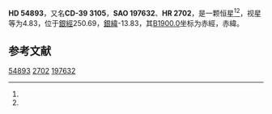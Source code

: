 {{Starbox begin
| name = HD 54893
}}
{{Starbox observe
| epoch = [[J2000.0|J2000.0]]
| constell = {{星座名待查}}<ref name=SIMBAD>{{cite web
 | url=http://simbad.u-strasbg.fr/simbad/sim-id?Ident=HR+2702
 | title =Pulsating variable Star
 | publisher=Centre de Données astronomiques de Strasbourg
 | work=SIMBAD
 | accessdate=2012-07-13}}</ref><ref name=DATA>{{cite web
 | url=http://vizier.u-strasbg.fr/viz-bin/VizieR-5?-out.add=.&-source=5050&-corr=PK=HR&-out.max=9999&HR=2702
 | title=VizieR Detailed Page
 | accessdate=2012-07-13
 | archive-date=2016-03-05
 | archive-url=https://web.archive.org/web/20160305223336/http://vizier.u-strasbg.fr/viz-bin/VizieR-5?-out.add=.&-source=5050&-corr=PK=HR&-out.max=9999&HR=2702
 | dead-url=no
 }}</ref>
| 星官 = 
| ra = {{RA|7|8|51.1}}<ref name=SIMBAD /><ref name=DATA />
| dec = {{DEC|-39|39|21}}<ref name=SIMBAD /><ref name=DATA />
| appmag_v = 4.83<ref name=SIMBAD /><ref name=DATA />
}}
{{Starbox character
| class = B2IV-V<ref name=SIMBAD /><ref name=DATA />
| b-v = -0.18<ref name=SIMBAD /><ref name=DATA />
| u-b = -0.69<ref name=SIMBAD /><ref name=DATA />
| r-i = -0.15<ref name=SIMBAD /><ref name=DATA />
| variable = 
}}
{{Starbox astrometry
| radial_v = -0.69
| prop_mo_ra = 20
| parallax = 
| p_error = 
}}
{{Starbox catalog
| names =CD-39 3105，[[SAO星表|SAO]] 197632，[[HD星表|HD]] 54893，[[HR星表|HR]] 2702}}
{{Starbox reference |Simbad=HR+2702}}
{{Starbox end}}

'''HD 54893'''，又名'''CD-39 3105'''，'''SAO 197632'''、'''HR 2702'''，是一颗恒星<ref name=SIMBAD /><ref name=DATA />，视星等为4.83，位于[[銀道座標系|銀經]]250.69，[[銀道座標系|銀緯]]-13.83，其[[B1900.0|B1900.0]]坐标为赤經{{RA|7|5|29.5}}，赤緯{{DEC|-39|-13.83|42}}。

== 参考文献 ==
{{reflist}}

{{star-stub}}

[[Category:HD和HDE天體|54893]]
[[Category:HR天體|2702]]
[[Category:SAO天體|197632]]